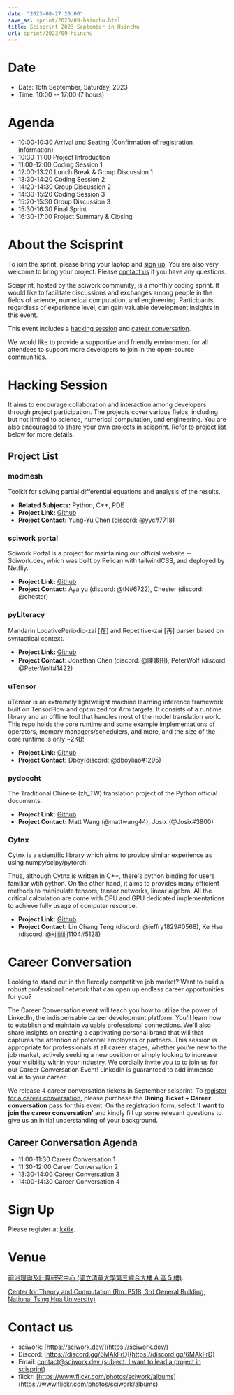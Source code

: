 ```yaml
---
date: "2023-08-27 20:00"
save_as: sprint/2023/09-hsinchu.html
title: Scisprint 2023 September in Hsinchu
url: sprint/2023/09-hsinchu
---
```


# Date

- Date: 16th September, Saturday, 2023
- Time: 10:00 \-- 17:00 (7 hours)

# Agenda

- 10:00-10:30 Arrival and Seating (Confirmation of registration
  information)
- 10:30-11:00 Project Introduction
- 11:00-12:00 Coding Session 1
- 12:00-13:20 Lunch Break & Group Discussion 1
- 13:30-14:20 Coding Session 2
- 14:20-14:30 Group Discussion 2
- 14:30-15:20 Coding Session 3
- 15:20-15:30 Group Discussion 3
- 15:30-16:30 Final Sprint
- 16:30-17:00 Project Summary & Closing

# About the Scisprint

To join the sprint, please bring your laptop and [sign up](#sign-up).
You are also very welcome to bring your project. Please [contact
us](#contact-us) if you have any questions.

Scisprint, hosted by the sciwork community, is a monthly coding sprint.
It would like to facilitate discussions and exchanges among people in
the fields of science, numerical computation, and engineering.
Participants, regardless of experience level, can gain valuable
development insights in this event.

This event includes a [hacking session](#hacking-session) and [career
conversation](#career-conversation).

We would like to provide a supportive and friendly environment for all
attendees to support more developers to join in the open-source
communities.

# Hacking Session

It aims to encourage collaboration and interaction among developers
through project participation. The projects cover various fields,
including but not limited to science, numerical computation, and
engineering. You are also encouraged to share your own projects in
scisprint. Refer to [project list](#project-list) below for more
details.

## Project List

### modmesh

Toolkit for solving partial differential equations and analysis of the
results.

- **Related Subjects:** Python, C++, PDE
- **Project Link:** [Github](https://github.com/solvcon/modmesh)
- **Project Contact:** Yung-Yu Chen (discord: \@yyc#7718)

### sciwork portal

Sciwork Portal is a project for maintaining our official website --
Sciwork.dev, which was built by Pelican with tailwindCSS, and deployed
by Netfliy.

- **Project Link:** [Github](https://github.com/sciwork/swportal)
- **Project Contact:** Aya yu (discord: \@tN#6722), Chester (discord:
  \@chester)

### pyLiteracy

Mandarin LocativePeriodic-zai \[在\] and Repetitive-zai \[再\] parser
based on syntactical context.

- **Project Link:**
  [Github](https://github.com/Chenct-jonathan/Loc_zai_and_Rep_zai_parser)
- **Project Contact:** Jonathan Chen (discord: \@陳畯田), PeterWolf
  (discord: \@PeterWolf#1422)

### uTensor

uTensor is an extremely lightweight machine learning inference framework
built on TensorFlow and optimized for Arm targets. It consists of a
runtime library and an offline tool that handles most of the model
translation work. This repo holds the core runtime and some example
implementations of operators, memory managers/schedulers, and more, and
the size of the core runtime is only \~2KB!

- **Project Link:** [Github](https://github.com/uTensor/uTensor)
- **Project Contact:** Dboy(discord: \@dboyliao#1295)

### pydoccht

The Traditional Chinese (zh_TW) translation project of the Python
official documents.

- **Project Link:**
  [Github](https://github.com/python/python-docs-zh-tw)
- **Project Contact:** Matt Wang (@mattwang44), Josix (@Josix#3800)

### Cytnx

Cytnx is a scientific library which aims to provide similar experience
as using numpy/scipy/pytorch.

Thus, although Cytnx is written in C++, there\'s python binding for
users familiar wtih python. On the other hand, it aims to provides many
efficient methods to manipulate tensors, tensor networks, linear
algebra. All the critical calculation are come with CPU and GPU
dedicated implementations to achieve fully usage of computer resource.

- **Project Link:** [Github](https://github.com/Cytnx-dev/Cytnx)
- **Project Contact:** Lin Chang Teng (discord: \@jeffry1829#0568), Ke
  Hsu (discord: \@kjjjjjjjjj1104#5128)

# Career Conversation

Looking to stand out in the fiercely competitive job market? Want to
build a robust professional network that can open up endless career
opportunities for you?

The Career Conversation event will teach you how to utilize the power of
LinkedIn, the indispensable career development platform. You\'ll learn
how to establish and maintain valuable professional connections. We\'ll
also share insights on creating a captivating personal brand that will
that captures the attention of potential employers or partners. This
session is appropriate for professionals at all career stages, whether
you\'re new to the job market, actively seeking a new position or simply
looking to increase your visibility within your industry. We cordially
invite you to to join us for our Career Conversation Event! LinkedIn is
guaranteed to add immense value to your career.

We release 4 career conversation tickets in September scisprint. To
[register for a career conversation](#sign-up), please purchase the
**Dining Ticket + Career conversation** pass for this event. On the
registration form, select **\'I want to join the career conversation\'**
and kindly fill up some relevant questions to give us an initial
understanding of your background.

## Career Conversation Agenda

- 11:00-11:30 Career Conversation 1
- 11:30-12:00 Career Conversation 2
- 13:30-14:00 Career Conversation 3
- 14:00-14:30 Career Conversation 4

# Sign Up

Please register at
[kktix](https://sciwork.kktix.cc/events/scisprint-202309-hsinchu).

# Venue

[前沿理論及計算研究中心 (國立清華大學第三綜合大樓 A 區 5
樓)](https://goo.gl/maps/EH2wWtkLQ8qLWd669).

[Center for Theory and Computation (Rm. P518, 3rd General Building,
National Tsing Hua University)](https://goo.gl/maps/4i2K2XvJqw2J42pv5).

<Map src="https://www.google.com/maps/embed?pb=!1m18!1m12!1m3!1d28976.98152829823!2d120.96353258312313!3d24.79125198152699!2m3!1f0!2f0!3f0!3m2!1i1024!2i768!4f13.1!3m3!1m2!1s0x3468360c81cfffe3%3A0xd7d529328f01b825!2z5ZyL56uL5riF6I-v5aSn5a2456ys5LiJ57ac5ZCI5aSn5qiT!5e0!3m2!1szh-TW!2stw!4v1662888048158!5m2!1szh-TW!2stw" />

# Contact us

- sciwork: [https://sciwork.dev/](https://sciwork.dev/)
- Discord: [https://discord.gg/6MAkFrD](https://discord.gg/6MAkFrD)
- Email: [contact@sciwork.dev (subject: I want to lead a project in
  scisprint)](mailto:contact@sciwork.dev?subject=[sciwork]%20I%20want%20to%20lead%20a%20project%20in%20scisprint)
- flickr: [https://www.flickr.com/photos/sciwork/albums](https://www.flickr.com/photos/sciwork/albums)
